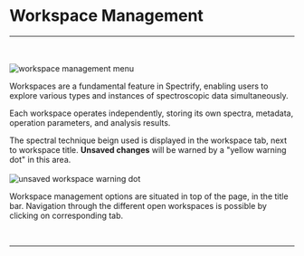 
# Workspace Management
<hr></hr>
<br></br>
<Image src="/images/workspace_management_menu.png" alt="workspace management menu" width={783} height={55} />

Workspaces are a fundamental feature in Spectrify, enabling users to explore various types and instances of spectroscopic data simultaneously.

Each workspace operates independently, storing its own spectra, metadata, operation parameters, and analysis results.

The spectral technique beign used is displayed in the workspace tab, next to workspace title. **Unsaved changes** will be warned by a "yellow warning dot" in this area.
<br></br>
<Image src="/images/unsaved_workspace_warning_dot.png" alt="unsaved workspace warning dot" width={300} height={55} />

Workspace management options are situated in top of the page, in the title bar. Navigation through the different open workspaces is possible by clicking on corresponding tab.

<br />
<hr />
<br />
<ImageLink href="/workspace_management/open_workspace" image={{alt: "open workspace icon", src: "/images/open_workspace_icon.svg"}} text="Open workspace" />
<br />
<ImageLink href="/workspace_management/save_workspace" image={{alt: "save workspace icon", src: "/images/save_workspace_icon.svg"}} text="Save workspace" />
<br />
<ImageLink href="/workspace_management/close_workspace" image={{alt: "close workspace icon", src: "/images/close_workspace_icon.svg"}} text="Close workspace" />
<br />
<ImageLink href="/workspace_management/new_workspace" image={{alt: "new workspace icon", src: "/images/new_workspace_icon.svg"}} text="New workspace" />

